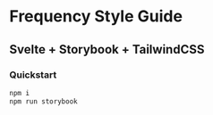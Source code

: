 
<Meta title="Frequency Style Guide" />

# Frequency Style Guide

## Svelte + Storybook + TailwindCSS

### Quickstart

```zsh
npm i
npm run storybook
```
